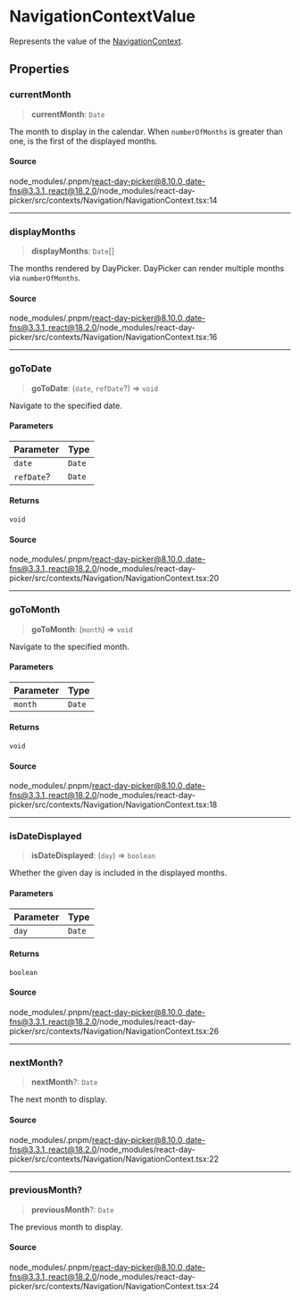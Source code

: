 # NavigationContextValue

Represents the value of the [NavigationContext](/docs/api/main/variables/NavigationContext.md).

## Properties

<a id="currentmonth" name="currentmonth"></a>

### currentMonth

> **currentMonth**: `Date`

The month to display in the calendar. When `numberOfMonths` is greater than one, is the first of the displayed months.

#### Source

node\_modules/.pnpm/react-day-picker@8.10.0\_date-fns@3.3.1\_react@18.2.0/node\_modules/react-day-picker/src/contexts/Navigation/NavigationContext.tsx:14

***

<a id="displaymonths" name="displaymonths"></a>

### displayMonths

> **displayMonths**: `Date`[]

The months rendered by DayPicker. DayPicker can render multiple months via `numberOfMonths`.

#### Source

node\_modules/.pnpm/react-day-picker@8.10.0\_date-fns@3.3.1\_react@18.2.0/node\_modules/react-day-picker/src/contexts/Navigation/NavigationContext.tsx:16

***

<a id="gotodate" name="gotodate"></a>

### goToDate

> **goToDate**: (`date`, `refDate`?) => `void`

Navigate to the specified date.

#### Parameters

| Parameter | Type |
| :------ | :------ |
| `date` | `Date` |
| `refDate`? | `Date` |

#### Returns

`void`

#### Source

node\_modules/.pnpm/react-day-picker@8.10.0\_date-fns@3.3.1\_react@18.2.0/node\_modules/react-day-picker/src/contexts/Navigation/NavigationContext.tsx:20

***

<a id="gotomonth" name="gotomonth"></a>

### goToMonth

> **goToMonth**: (`month`) => `void`

Navigate to the specified month.

#### Parameters

| Parameter | Type |
| :------ | :------ |
| `month` | `Date` |

#### Returns

`void`

#### Source

node\_modules/.pnpm/react-day-picker@8.10.0\_date-fns@3.3.1\_react@18.2.0/node\_modules/react-day-picker/src/contexts/Navigation/NavigationContext.tsx:18

***

<a id="isdatedisplayed" name="isdatedisplayed"></a>

### isDateDisplayed

> **isDateDisplayed**: (`day`) => `boolean`

Whether the given day is included in the displayed months.

#### Parameters

| Parameter | Type |
| :------ | :------ |
| `day` | `Date` |

#### Returns

`boolean`

#### Source

node\_modules/.pnpm/react-day-picker@8.10.0\_date-fns@3.3.1\_react@18.2.0/node\_modules/react-day-picker/src/contexts/Navigation/NavigationContext.tsx:26

***

<a id="nextmonth" name="nextmonth"></a>

### nextMonth?

> **nextMonth**?: `Date`

The next month to display.

#### Source

node\_modules/.pnpm/react-day-picker@8.10.0\_date-fns@3.3.1\_react@18.2.0/node\_modules/react-day-picker/src/contexts/Navigation/NavigationContext.tsx:22

***

<a id="previousmonth" name="previousmonth"></a>

### previousMonth?

> **previousMonth**?: `Date`

The previous month to display.

#### Source

node\_modules/.pnpm/react-day-picker@8.10.0\_date-fns@3.3.1\_react@18.2.0/node\_modules/react-day-picker/src/contexts/Navigation/NavigationContext.tsx:24
